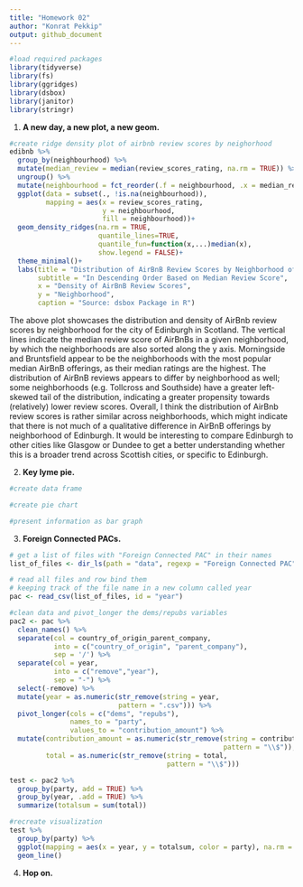 ```yaml
---
title: "Homework 02"
author: "Konrat Pekkip"
output: github_document
---
```


```r
#load required packages
library(tidyverse)
library(fs)
library(ggridges)
library(dsbox)
library(janitor)
library(stringr)
```

1.  **A new day, a new plot, a new geom.**

```r
#create ridge density plot of airbnb review scores by neighorhood
edibnb %>%
  group_by(neighbourhood) %>%
  mutate(median_review = median(review_scores_rating, na.rm = TRUE)) %>%
  ungroup() %>%
  mutate(neighbourhood = fct_reorder(.f = neighbourhood, .x = median_review, .fun = median)) %>%
  ggplot(data = subset(., !is.na(neighbourhood)),
         mapping = aes(x = review_scores_rating, 
                       y = neighbourhood,
                       fill = neighbourhood))+
  geom_density_ridges(na.rm = TRUE,
                      quantile_lines=TRUE,
                      quantile_fun=function(x,...)median(x),
                      show.legend = FALSE)+
  theme_minimal()+
  labs(title = "Distribution of AirBnB Review Scores by Neighborhood of Edinburgh",
       subtitle = "In Descending Order Based on Median Review Score",
       x = "Density of AirBnB Review Scores",
       y = "Neighborhood",
       caption = "Source: dsbox Package in R")
```

The above plot showcases the distribution and density of AirBnb review scores by neighborhood for the city of Edinburgh in Scotland. The vertical lines indicate the median review score of AirBnBs in a given neighborhood, by which the neighborhoods are also sorted along the y axis. Morningside and Bruntsfield appear to be the neighborhoods with the most popular median AirBnB offerings, as their median ratings are the highest. The distribution of AirBnB reviews appears to differ by neighborhood as well; some neighborhoods (e.g. Tollcross and Southside) have a greater left-skewed tail of the distribution, indicating a greater propensity towards (relatively) lower review scores. Overall, I think the distribution of AirBnb review scores is rather similar across neighborhoods, which might indicate that there is not much of a qualitative difference in AirBnB offerings by neighborhood of Edinburgh. It would be interesting to compare Edinburgh to other cities like Glasgow or Dundee to get a better understanding whether this is a broader trend across Scottish cities, or specific to Edinburgh.

2.  **Key lyme pie.**

```r
#create data frame

#create pie chart

#present information as bar graph
```

3.  **Foreign Connected PACs.**

```r
# get a list of files with "Foreign Connected PAC" in their names
list_of_files <- dir_ls(path = "data", regexp = "Foreign Connected PAC")

# read all files and row bind them
# keeping track of the file name in a new column called year
pac <- read_csv(list_of_files, id = "year")

#clean data and pivot_longer the dems/repubs variables
pac2 <- pac %>%
  clean_names() %>%
  separate(col = country_of_origin_parent_company,
           into = c("country_of_origin", "parent_company"),
           sep = '/') %>%
  separate(col = year,
           into = c("remove","year"),
           sep = "-") %>%
  select(-remove) %>%
  mutate(year = as.numeric(str_remove(string = year,
                           pattern = ".csv"))) %>%
  pivot_longer(cols = c("dems", "repubs"),
               names_to = "party",
               values_to = "contribution_amount") %>%
  mutate(contribution_amount = as.numeric(str_remove(string = contribution_amount,
                                                     pattern = "\\$")),
         total = as.numeric(str_remove(string = total,
                                       pattern = "\\$")))

test <- pac2 %>%
  group_by(party, add = TRUE) %>%
  group_by(year, .add = TRUE) %>%
  summarize(totalsum = sum(total))

#recreate visualization
test %>%
  group_by(party) %>%
  ggplot(mapping = aes(x = year, y = totalsum, color = party), na.rm = TRUE)+
  geom_line()
```


4.  **Hop on.**

